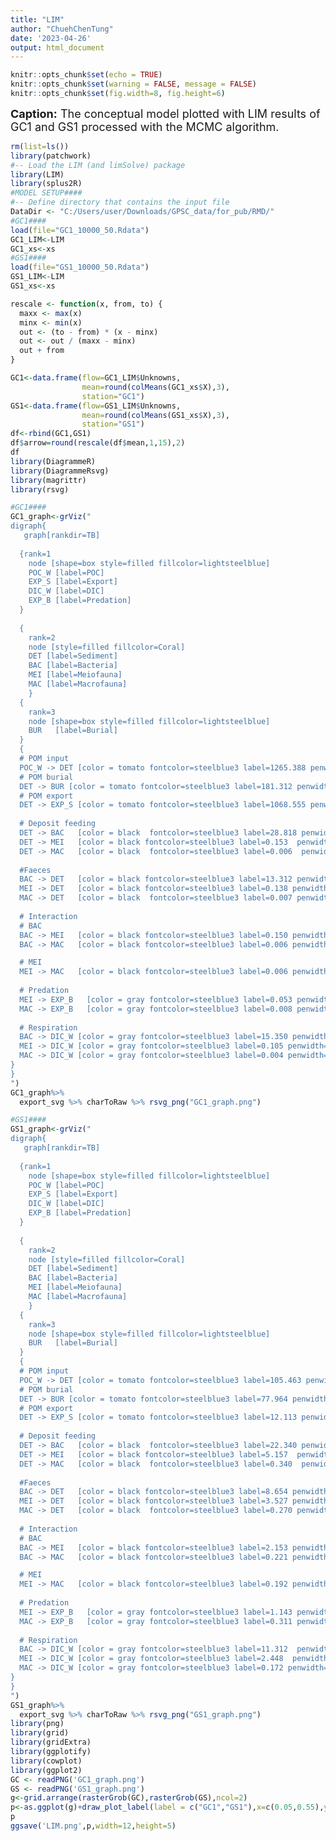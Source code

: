 ```yaml
---
title: "LIM"
author: "ChuehChenTung"
date: '2023-04-26'
output: html_document
---
```

```r
knitr::opts_chunk$set(echo = TRUE)
knitr::opts_chunk$set(warning = FALSE, message = FALSE) 
knitr::opts_chunk$set(fig.width=8, fig.height=6) 
```

<font size="4"> 
**Caption:**
The conceptual model plotted with LIM results of GC1 and GS1 processed with the MCMC algorithm.

</font>

```r
rm(list=ls())
library(patchwork)
#-- Load the LIM (and limSolve) package 
library(LIM)
library(splus2R)
#MODEL SETUP####
#-- Define directory that contains the input file
DataDir <- "C:/Users/user/Downloads/GPSC_data/for_pub/RMD/"
#GC1####
load(file="GC1_10000_50.Rdata")
GC1_LIM<-LIM
GC1_xs<-xs
#GS1####
load(file="GS1_10000_50.Rdata")
GS1_LIM<-LIM
GS1_xs<-xs

rescale <- function(x, from, to) {
  maxx <- max(x)
  minx <- min(x)
  out <- (to - from) * (x - minx)
  out <- out / (maxx - minx)
  out + from
}

GC1<-data.frame(flow=GC1_LIM$Unknowns,
                mean=round(colMeans(GC1_xs$X),3),
                station="GC1")
GS1<-data.frame(flow=GS1_LIM$Unknowns,
                mean=round(colMeans(GS1_xs$X),3),
                station="GS1")
df<-rbind(GC1,GS1)
df$arrow=round(rescale(df$mean,1,15),2)
df
library(DiagrammeR)
library(DiagrammeRsvg)
library(magrittr)
library(rsvg)

#GC1####
GC1_graph<-grViz("
digraph{
   graph[rankdir=TB]
  
  {rank=1
    node [shape=box style=filled fillcolor=lightsteelblue]
    POC_W [label=POC]
    EXP_S [label=Export]
    DIC_W [label=DIC]
    EXP_B [label=Predation]
  }
  
  {
    rank=2
    node [style=filled fillcolor=Coral]
    DET [label=Sediment]
    BAC [label=Bacteria]
    MEI [label=Meiofauna]
    MAC [label=Macrofauna]
    }  
  {
    rank=3
    node [shape=box style=filled fillcolor=lightsteelblue]
    BUR   [label=Burial]
  }  
  {
  # POM input
  POC_W -> DET [color = tomato fontcolor=steelblue3 label=1265.388 penwidth=15.00]
  # POM burial
  DET -> BUR [color = tomato fontcolor=steelblue3 label=181.312 penwidth=3.01]
  # POM export
  DET -> EXP_S [color = tomato fontcolor=steelblue3 label=1068.555 penwidth=12.82]
  
  # Deposit feeding
  DET -> BAC   [color = black  fontcolor=steelblue3 label=28.818 penwidth=1.32]
  DET -> MEI   [color = black fontcolor=steelblue3 label=0.153  penwidth=1.00]
  DET -> MAC   [color = black  fontcolor=steelblue3 label=0.006  penwidth=1.00]
  
  #Faeces
  BAC -> DET   [color = black fontcolor=steelblue3 label=13.312 penwidth=1.15]
  MEI -> DET   [color = black fontcolor=steelblue3 label=0.138 penwidth=1.00]
  MAC -> DET   [color = black  fontcolor=steelblue3 label=0.007 penwidth=1.00]
  
  # Interaction
  # BAC
  BAC -> MEI   [color = black fontcolor=steelblue3 label=0.150 penwidth=1.00]
  BAC -> MAC   [color = black fontcolor=steelblue3 label=0.006 penwidth=1.00]

  # MEI
  MEI -> MAC   [color = black fontcolor=steelblue3 label=0.006 penwidth=1.00]
  
  # Predation
  MEI -> EXP_B   [color = gray fontcolor=steelblue3 label=0.053 penwidth=1.00]
  MAC -> EXP_B   [color = gray fontcolor=steelblue3 label=0.008 penwidth=1.00]
 
  # Respiration
  BAC -> DIC_W [color = gray fontcolor=steelblue3 label=15.350 penwidth=1.17]
  MEI -> DIC_W [color = gray fontcolor=steelblue3 label=0.105 penwidth=1.00]
  MAC -> DIC_W [color = gray fontcolor=steelblue3 label=0.004 penwidth=1.00]
}    
}
")
GC1_graph%>%
  export_svg %>% charToRaw %>% rsvg_png("GC1_graph.png")

#GS1####
GS1_graph<-grViz("
digraph{
   graph[rankdir=TB]
  
  {rank=1
    node [shape=box style=filled fillcolor=lightsteelblue]
    POC_W [label=POC]
    EXP_S [label=Export]
    DIC_W [label=DIC]
    EXP_B [label=Predation]
  }
  
  {
    rank=2
    node [style=filled fillcolor=Coral]
    DET [label=Sediment]
    BAC [label=Bacteria]
    MEI [label=Meiofauna]
    MAC [label=Macrofauna]
    }  
  {
    rank=3
    node [shape=box style=filled fillcolor=lightsteelblue]
    BUR   [label=Burial]
  }  
  {
  # POM input
  POC_W -> DET [color = tomato fontcolor=steelblue3 label=105.463 penwidth=2.17]
  # POM burial
  DET -> BUR [color = tomato fontcolor=steelblue3 label=77.964 penwidth=1.86]
  # POM export
  DET -> EXP_S [color = tomato fontcolor=steelblue3 label=12.113 penwidth=1.13]
  
  # Deposit feeding
  DET -> BAC   [color = black  fontcolor=steelblue3 label=22.340 penwidth=1.25]
  DET -> MEI   [color = black fontcolor=steelblue3 label=5.157  penwidth=1.06]
  DET -> MAC   [color = black  fontcolor=steelblue3 label=0.340  penwidth=1.00]
  
  #Faeces
  BAC -> DET   [color = black fontcolor=steelblue3 label=8.654 penwidth=1.10]
  MEI -> DET   [color = black fontcolor=steelblue3 label=3.527 penwidth=1.04]
  MAC -> DET   [color = black  fontcolor=steelblue3 label=0.270 penwidth=1.00]
  
  # Interaction
  # BAC
  BAC -> MEI   [color = black fontcolor=steelblue3 label=2.153 penwidth=1.02]
  BAC -> MAC   [color = black fontcolor=steelblue3 label=0.221 penwidth=1.00]

  # MEI
  MEI -> MAC   [color = black fontcolor=steelblue3 label=0.192 penwidth=1.00]
  
  # Predation
  MEI -> EXP_B   [color = gray fontcolor=steelblue3 label=1.143 penwidth=1.01]
  MAC -> EXP_B   [color = gray fontcolor=steelblue3 label=0.311 penwidth=1.00]
 
  # Respiration
  BAC -> DIC_W [color = gray fontcolor=steelblue3 label=11.312  penwidth=1.13]
  MEI -> DIC_W [color = gray fontcolor=steelblue3 label=2.448  penwidth=1.03]
  MAC -> DIC_W [color = gray fontcolor=steelblue3 label=0.172 penwidth=1.00]
}    
}
")
GS1_graph%>%
  export_svg %>% charToRaw %>% rsvg_png("GS1_graph.png")
library(png)
library(grid)
library(gridExtra)
library(ggplotify)
library(cowplot)
library(ggplot2)
GC <- readPNG('GC1_graph.png')
GS <- readPNG('GS1_graph.png')
g<-grid.arrange(rasterGrob(GC),rasterGrob(GS),ncol=2)
p<-as.ggplot(g)+draw_plot_label(label = c("GC1","GS1"),x=c(0.05,0.55),y=c(0.93,0.93))
p
ggsave('LIM.png',p,width=12,height=5)

```